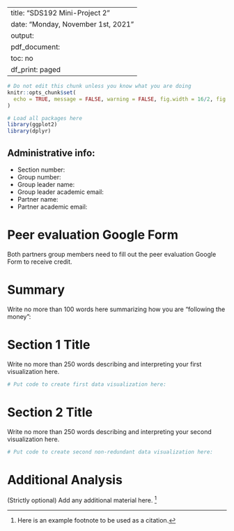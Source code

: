 
---
title: "SDS192 Mini-Project 2"
date: "Monday, November 1st, 2021"
output:
  pdf_document:
    toc: no
    df_print: paged
---

```r
# Do not edit this chunk unless you know what you are doing
knitr::opts_chunk$set(
  echo = TRUE, message = FALSE, warning = FALSE, fig.width = 16/2, fig.height = 9/2
)
```

```r
# Load all packages here
library(ggplot2)
library(dplyr)

```

## Administrative info:

* Section number: 
* Group number: 
* Group leader name: 
* Group leader academic email: 
* Partner name: 
* Partner academic email: 


# Peer evaluation Google Form

Both partners group members need to fill out the peer evaluation Google Form to receive credit.


# Summary

Write no more than 100 words here summarizing how you are "following the money":


# Section 1 Title 

Write no more than 250 words describing and interpreting your first visualization here. 

```r
# Put code to create first data visualization here:
```


# Section 2 Title 

Write no more than 250 words describing and interpreting your second visualization here. 

```r
# Put code to create second non-redundant data visualization here:
```


# Additional Analysis

(Strictly optional) Add any additional material here. ^[Here is an example footnote to be used as a citation.]
